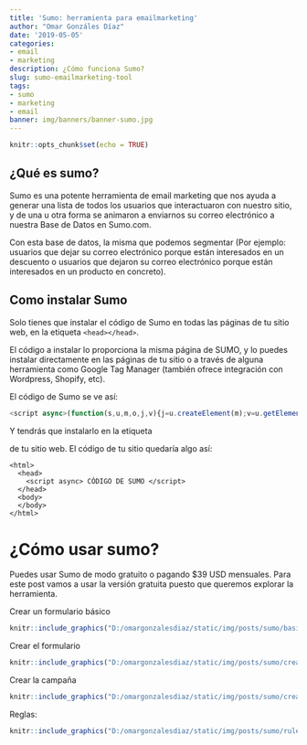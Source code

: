 ```yaml
---
title: 'Sumo: herramienta para emailmarketing'
author: "Omar Gonzáles Díaz"
date: '2019-05-05'
categories:
- email
- marketing
description: ¿Cómo funciona Sumo?
slug: sumo-emailmarketing-tool
tags:
- sumo
- marketing
- email
banner: img/banners/banner-sumo.jpg
---
```


```r
knitr::opts_chunk$set(echo = TRUE)
```

## ¿Qué es sumo?

Sumo es una potente herramienta de email marketing que nos ayuda a generar una lista de todos los usuarios que interactuaron con nuestro sitio, y de una u otra forma se animaron a enviarnos su correo electrónico a nuestra Base de Datos en Sumo.com.

Con esta base de datos, la misma que podemos segmentar (Por ejemplo: usuarios que dejar su correo electrónico porque están interesados en un descuento o usuarios que dejaron su correo electrónico porque están interesados en un producto en concreto).

## Como instalar Sumo


Solo tienes que instalar el código de Sumo en todas las páginas de tu sitio web, en la etiqueta `<head></head>`.

El código a instalar lo proporciona la misma página de SUMO, y lo puedes instalar directamente en las páginas de tu sitio o a través de alguna herramienta como Google Tag Manager (también ofrece integración con Wordpress, Shopify, etc).

El código de Sumo se ve así:


```js
<script async>(function(s,u,m,o,j,v){j=u.createElement(m);v=u.getElementsByTagName(m)[0];j.async=1;j.src=o;j.dataset.sumoSiteId='el-id-de-tu-sitio-en-sumo.com';v.parentNode.insertBefore(j,v)})(window,document,'script','//load.sumo.com/');</script>
```


Y tendrás que instalarlo en la etiqueta <head></head> de tu sitio web. El código de tu sitio quedaría algo así:


```
<html>
  <head>
    <script async> CÓDIGO DE SUMO </script>
  </head>
  <body>
  </body>
</html>
```


# ¿Cómo usar sumo?

Puedes usar Sumo de modo gratuito o pagando $39 USD mensuales. Para este post vamos a usar la versión gratuita puesto que queremos explorar la herramienta.



Crear un formulario básico

```r
knitr::include_graphics("D:/omargonzalesdiaz/static/img/posts/sumo/basic_form.jpg")
```


Crear el formulario

```r
knitr::include_graphics("D:/omargonzalesdiaz/static/img/posts/sumo/create_form.jpg")
```


Crear la campaña


```r
knitr::include_graphics("D:/omargonzalesdiaz/static/img/posts/sumo/create_campaign.jpg")
```


Reglas:


```r
knitr::include_graphics("D:/omargonzalesdiaz/static/img/posts/sumo/rules_0.jpg")
```

